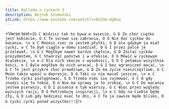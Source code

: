 ```yaml
---
title: Ballada o cyckach 2
description: Wojtek Szumański
ytLink: https://www.youtube.com/watch?v=0uCHw-dgDsw
---
```



<Verse text={`
G C
Widzisz tak to bywa w świecie,
G D
Że choć ciężko jest kobiecie,
G C
To surowo sie zabrania,
D G
Nie dać cycków do macania.
\n
e C
Możesz rzec ze jestem płytki,
G D
ale gdybym ja miał cycki,
e C
To bym ciągle w domu siedział,
D G
I przez palce je przelewał,
\n
G C
Mógłbym nawet bardzo chętnie,
G D
Zostać cycków prezydentem,
G C
Stworzyć państwo i w efekcie,
D G
Mówić w cyckowym dialekcie,
\n
e C
Dla nich skocze z wysokości,
G D
I połamie wszystkie kości,
e C
Byle mógłbym do nich wracać,
D G
I bez ograniczeń macać,
\n
G C
To jest przykre choć prawdziwe,
G D
Że ma życie nieszczęśliwe,
G C
Może także wpaść w depresje,
D G
Taki co nie macał jeszcze,
\n
e C
Trzeba cycki pielęgnować,
G D
Trzeba nimi się zajmować,
e C
A gdy znudzi się to tobie,
D G
Nie ma sprawy ja to zrobię,
\n
G C
Do macania jestem pierwszy,
G D
I pisania o tym wierszy,
G C
Więc przez względy wyższych racji,
D G
Potrzebuję inspiracji,
\n
e C
Gdy na Ciebie będe zły,
G D
Lub gdy bedziesz mieć te dni,
e C
To ja zawsze będe blisko,
D G
Cycki cycki ponad wszystko!!!
`}/>

